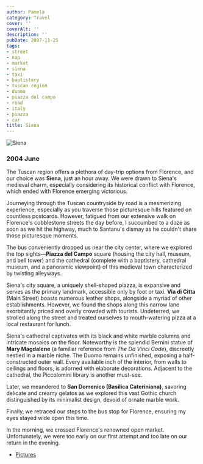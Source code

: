 ```yaml
---
author: Pamela
category: Travel
cover: ''
coverAlt: ''
description: ''
pubDate: 2007-11-25
tags:
- street
- nap
- market
- siena
- taxi
- baptistery
- tuscan region
- duomo
- piazza del campo
- road
- italy
- piazza
- car
title: Siena
---
```



<Image src={pic1} alt="Siena"/>

### 2004 June 
The Tuscan region offers a plethora of day-trip options from Florence, and our choice was **Siena**, just an hour away. We were drawn to Siena's medieval charm, especially considering its historical conflict with Florence, which ended with Florence emerging victorious.

Journeying through the Tuscan countryside by road is a mesmerizing experience, especially as you traverse those picturesque hills featured on countless postcards. However, fatigued from our extensive walk on Florence's cobblestone streets the day before, I succumbed to a doze as soon as we hit the highway, much to Santanu's dismay as he couldn't share those picturesque moments.

The bus conveniently dropped us near the city center, where we explored the top sights—**Piazza del Campo** square (housing the city hall, museum, and bell tower) and the cathedral (complete with a baptistery, cathedral museum, and a panoramic viewpoint) of this medieval town characterized by twisting alleyways.

Siena's city square, a uniquely shell-shaped piazza, is expansive and serves as the primary landmark, accessible only by foot or taxi. **Via di Citta** (Main Street) boasts numerous leather shops, alongside a myriad of other establishments. However, we found the shops along this narrow lane exorbitantly priced and overly crowded with tourists. Undeterred, we strolled along the street and treated ourselves to mouth-watering pizza at a local restaurant for lunch.

Siena's cathedral captivates with its black and white marble columns and intricate mosaics on the floor. Noteworthy is the splendid Bernini statue of **Mary Magdalene** (a familiar reference from *The Da Vinci Code*), discreetly nestled in a marble niche. The Duomo remains unfinished, exposing a half-constructed outer wall. Every available inch of the interior, from walls to ceilings and floors, is adorned with elaborate decorations. Adjacent to the cathedral, the Piccolomini library is another must-see.

Later, we meandered to **San Domenico (Basilica Cateriniana)**, savoring delicate and creamy gelatos as we explored this vast Gothic church distinguished by its minimalist design, devoid of ornate marble work.

Finally, we retraced our steps to the bus stop for Florence, ensuring my eyes stayed wide open this time.

In the morning, we crossed Florence's renowned open market. Unfortunately, we were too early on our first attempt and too late on our return in the evening.

- [Pictures](https://www.flickr.com/photos/santm/albums/72157638398556223/with/11231436533)